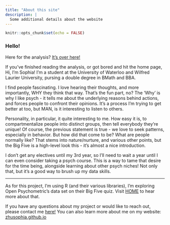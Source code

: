 ---
title: "About this site"
description: |
  Some additional details about the website
---

```{r setup, include=FALSE}
knitr::opts_chunk$set(echo = FALSE)
```

### Hello!
<!-- rmarkdown::render('C:/Users/sophi/OneDrive/Documents/Personal/bigfive/docs/about.Rmd', output_file = 'C:/Users/sophi/OneDrive/Documents/Personal/bigfive/docs/about.html') -->
Here for the analysis? [It's over here!](index.html)

If you've finished reading the analysis, or got bored and hit the home page, Hi, I'm Sophia! I'm a student at the University of Waterloo and Wilfred Laurier University, pursing a double degree in BMath and BBA. 

I find people fascinating. I love hearing their thoughts, and more importantly, WHY they think that way. That's the fun part, no? The 'Why' is why I like psych - it tells me about the underlying reasons behind actions, and forces people to confront their opinions. It's a process I'm trying to get better at too, but MAN, is it interesting to listen to others.

Personality, in particular, it quite interesting to me. How easy it is, to compartmentalize people into distinct groups, then tell everybody they're unique! Of course, the previous statement is true - we love to seek patterns, especially in behavior. But how did that come to be? What are people normally like? That stems into nature/nurture, and various other points, but the Big Five is a high-level look this - it's almost a nice introduction.

I don't get any electives until my 3rd year, so I'll need to wait a year until I can even consider taking a psych course. This is a way to tame that desire for the time being, alongside learning about other psych niches! Not only that, but it's a good way to brush up my data skills. 

<hr>

As for this project, I'm using R (and their various libraries), I'm exploring Open Psychometric's data set on their Big Five quiz. Visit [HOME](index.html) to hear more about that. 

If you have any questions about my project or would like to reach out, please contact me [here!](mailto:iceyes123@gmail.com) You can also learn more about me on my website: <a href="https://zhusophia.github.io/" target="_blank"> zhusophia.github.io </a>
